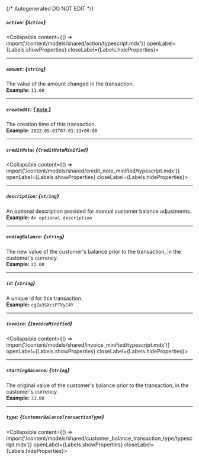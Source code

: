 {/* Autogenerated DO NOT EDIT  */}

##### `action`: *{`Action`}*
<Collapsible content={() => import('/content/models/shared/action/typescript.mdx')} openLabel={Labels.showProperties} closeLabel={Labels.hideProperties}>
</Collapsible>

---
##### `amount`: *{`string`}*
The value of the amount changed in the transaction.
<br/>
**Example:** `11.00`

---
##### `createdAt`: [*{ `Date` }*](https://developer.mozilla.org/en-US/docs/Web/JavaScript/Reference/Global_Objects/Date)
The creation time of this transaction.
<br/>
**Example:** `2022-05-01T07:01:31+00:00`

---
##### `creditNote`: *{`CreditNoteMinified`}*
<Collapsible content={() => import('/content/models/shared/credit_note_minified/typescript.mdx')} openLabel={Labels.showProperties} closeLabel={Labels.hideProperties}>
</Collapsible>

---
##### `description`: *{`string`}*
An optional description provided for manual customer balance adjustments.
<br/>
**Example:** `An optional description`

---
##### `endingBalance`: *{`string`}*
The new value of the customer's balance prior to the transaction, in the customer's currency.
<br/>
**Example:** `22.00`

---
##### `id`: *{`string`}*
A unique id for this transaction.
<br/>
**Example:** `cgZa3SXcsPTVyC4Y`

---
##### `invoice`: *{`InvoiceMinified`}*
<Collapsible content={() => import('/content/models/shared/invoice_minified/typescript.mdx')} openLabel={Labels.showProperties} closeLabel={Labels.hideProperties}>
</Collapsible>

---
##### `startingBalance`: *{`string`}*
The original value of the customer's balance prior to the transaction, in the customer's currency.
<br/>
**Example:** `33.00`

---
##### `type`: *{`CustomerBalanceTransactionType`}*
<Collapsible content={() => import('/content/models/shared/customer_balance_transaction_type/typescript.mdx')} openLabel={Labels.showProperties} closeLabel={Labels.hideProperties}>
</Collapsible>


